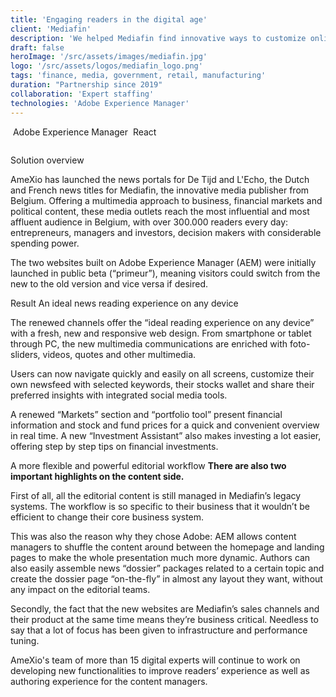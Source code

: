 ```yaml
---
title: 'Engaging readers in the digital age'
client: 'Mediafin'
description: 'We helped Mediafin find innovative ways to customize online experiences for media consumers and keep readers engaged with their brand. '
draft: false
heroImage: '/src/assets/images/mediafin.jpg'
logo: '/src/assets/logos/mediafin_logo.png'
tags: 'finance, media, government, retail, manufacturing'
duration: "Partnership since 2019"
collaboration: 'Expert staffing'
technologies: 'Adobe Experience Manager'
---
```



<HeroHeader 
    headline={frontmatter.title}
    client={frontmatter.client}
    text={frontmatter.description}
    backgroundImage={frontmatter.heroImage} >
</HeroHeader>

<ProjectMetadata
    duration={frontmatter.duration}
    collaboration={frontmatter.collaboration}
    technologies={frontmatter.technologies}>
    <TechnologyIcon>
        <Image src={aem_square} alt="" />
        Adobe Experience Manager
    </TechnologyIcon>
    <TechnologyIcon>
        <Image src={react_square} alt="" />
        React
    </TechnologyIcon>
</ProjectMetadata>

<TeaserWithImage 
    headline="The challenge"
    description="
    <p>As digital technology changes the relationship between readers and the media, Mediafin looked for new ways to customize online experiences, engage readers and convert them into loyal media consumers.</p>
    ">
    <Image src={explainer} alt="" width={512} height={512} class="rounded-xl" />
</TeaserWithImage>

<LayoutSection>
    <LayoutSubsection>
        <ContentHeadline headlineTag="h2">Solution overview</ContentHeadline>
        <ContentText>
            <p>AmeXio has launched the news portals for De Tijd and L'Echo, the Dutch and French news titles for Mediafin, the innovative media publisher from Belgium. Offering a multimedia approach to business, financial markets and political content, these media outlets reach the most influential and most affluent audience in Belgium, with over 300.000 readers every day: entrepreneurs, managers and investors, decision makers with considerable spending power.</p>
            <p>The two websites built on Adobe Experience Manager (AEM) were initially launched in public beta (“primeur”), meaning visitors could switch from the new to the old version and vice versa if desired.</p>
        </ContentText>
    </LayoutSubsection>
</LayoutSection>

<Quote 
    quote="Simpler and clearer. So you're at a glance along with the news that matters. The new tijd.be provides more room for depth, analysis and multimedia stories than ever. Our new website is tailored to readers’ needs with new and personalized tools."
    name='Stephanie De Smedt'
    jobtitle="Editor for tijd.be"
    profileImage='/src/assets/people/stephanie-de-smedt.png'
    class="mt-40"
    />

<LayoutSection>
    <LayoutSubsection>
        <ContentHeadline headlineTag="h2">Result</ContentHeadline>
        <ContentText>
            <ContentHeadline headlineTag="h3">An ideal news reading experience on any device</ContentHeadline>
            <p>The renewed channels offer the “ideal reading experience on any device” with a fresh, new and responsive web design. From smartphone or tablet through PC, the new multimedia communications are enriched with foto-sliders, videos, quotes and other multimedia.</p>
            <p>Users can now navigate quickly and easily on all screens, customize their own newsfeed with selected keywords, their stocks wallet and share their preferred insights with integrated social media tools.</p>
            <p>A renewed “Markets” section and “portfolio tool” present financial information and stock and fund prices for a quick and convenient overview in real time. A new “Investment Assistant” also makes investing a lot easier, offering step by step tips on financial investments.</p>
        </ContentText>
    </LayoutSubsection>
</LayoutSection>

<Quote 
    quote="The new website of L’Echo fits all ands boasts extended customization possibilities for readers, making it more readable and simpler to use. On the menu we the same insight relevance and analysis, with new media formats such as videos and infographics, ultimately leading to a more enjoyable customer experience."
    name='Joan Condijts'
    jobtitle="Editor for lecho.be"
    profileImage='/src/assets/people/joan-condijts.jpg'
    class="mt-40"
    />

<LayoutSection>
    <LayoutSubsection>
        <ContentText>
            <ContentHeadline headlineTag="h3">A more flexible and powerful editorial workflow</ContentHeadline>
            <strong>There are also two important highlights on the content side.</strong>
            <p>First of all, all the editorial content is still managed in Mediafin’s legacy systems. The workflow is so specific to their business that it wouldn’t be efficient to change their core business system.</p>
            <p>This was also the reason why they chose Adobe: AEM allows content managers to shuffle the content around between the homepage and landing pages to make the whole presentation much more dynamic. Authors can also easily assemble news “dossier” packages related to a certain topic and create the dossier page “on-the-fly” in almost any layout they want, without any impact on the editorial teams.</p>
            <p>Secondly, the fact that the new websites are Mediafin’s sales channels and their product at the same time means they’re business critical. Needless to say that a lot of focus has been given to infrastructure and performance tuning.</p>
            <p>AmeXio's team of more than 15 digital experts will continue to work on developing new functionalities to improve readers’ experience as well as authoring experience for the content managers.</p>
        </ContentText>
    </LayoutSubsection>
</LayoutSection>
